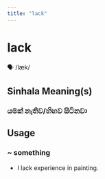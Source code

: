 ```yaml
---
title: "lack"
---
```


# lack

🗣️ /læk/

## Sinhala Meaning(s)

### යමක් නැතිව/හිඟව සිටිනවා

## Usage

### ~ something

- I lack experience in painting.

